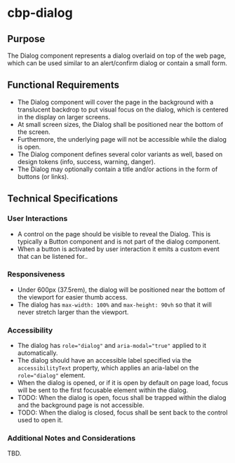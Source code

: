 
<Meta title="Components/Dialog/Specifications" />

# cbp-dialog

## Purpose

The Dialog component represents a dialog overlaid on top of the web page, which can be used similar to an alert/confirm dialog or contain a small form.

## Functional Requirements

* The Dialog component will cover the page in the background with a translucent backdrop to put visual focus on the dialog, which is centered in the display on larger screens.
* At small screen sizes, the Dialog shall be positioned near the bottom of the screen.
* Furthermore, the underlying page will not be accessible while the dialog is open.
* The Dialog component defines several color variants as well, based on design tokens (info, success, warning, danger).
* The Dialog may optionally contain a title and/or actions in the form of buttons (or links).

## Technical Specifications

### User Interactions

* A control on the page should be visible to reveal the Dialog. This is typically a Button component and is not part of the dialog component.
* When a button is activated by user interaction it emits a custom event that can be listened for..

### Responsiveness

* Under 600px (37.5rem), the dialog will be positioned near the bottom of the viewport for easier thumb access.
* The dialog has `max-width: 100%` and `max-height: 90vh` so that it will never stretch larger than the viewport.

### Accessibility

* The dialog has `role="dialog"` and `aria-modal="true"` applied to it automatically.
* The dialog should have an accessible label specified via the `accessibilityText` property, which applies an aria-label on the `role="dialog"` element.
* When the dialog is opened, or if it is open by default on page load, focus will be sent to the first focusable element within the dialog.
* TODO: When the dialog is open, focus shall be trapped within the dialog and the background page is not accessible.
* TODO: When the dialog is closed, focus shall be sent back to the control used to open it.

### Additional Notes and Considerations

TBD.